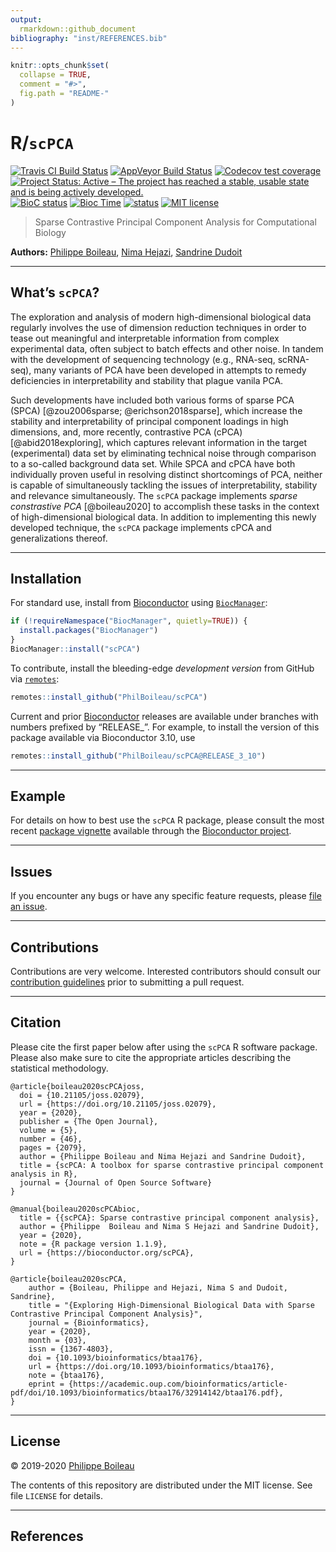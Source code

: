 ```yaml
---
output:
  rmarkdown::github_document
bibliography: "inst/REFERENCES.bib"
---
```


<!-- README.md is generated from README.Rmd. Please edit that file -->

```r
knitr::opts_chunk$set(
  collapse = TRUE,
  comment = "#>",
  fig.path = "README-"
)
```

# R/`scPCA`

[![Travis CI Build Status](https://travis-ci.org/PhilBoileau/scPCA.svg?branch=master)](https://travis-ci.org/PhilBoileau/scPCA)
[![AppVeyor Build  Status](https://ci.appveyor.com/api/projects/status/github/PhilBoileau/scPCA?branch=master&svg=true)](https://ci.appveyor.com/project/PhilBoileau/scPCA/)
[![Codecov test coverage](https://codecov.io/gh/PhilBoileau/scPCA/branch/master/graph/badge.svg)](https://codecov.io/gh/PhilBoileau/scPCA?branch=master)
[![Project Status: Active – The project has reached a stable, usable state and is being actively developed.](https://www.repostatus.org/badges/latest/active.svg)](https://www.repostatus.org/#active)
[![BioC status](http://www.bioconductor.org/shields/build/release/bioc/scPCA.svg)](https://bioconductor.org/checkResults/release/bioc-LATEST/scPCA)
[![Bioc Time](http://bioconductor.org/shields/years-in-bioc/scPCA.svg)](https://bioconductor.org/packages/release/bioc/html/scPCA.html)
[![status](https://joss.theoj.org/papers/7f0f1271ede7aba120d71c9b5a14c865/status.svg)](https://joss.theoj.org/papers/7f0f1271ede7aba120d71c9b5a14c865)
[![MIT license](http://img.shields.io/badge/license-MIT-brightgreen.svg)](http://opensource.org/licenses/MIT)

> Sparse Contrastive Principal Component Analysis for Computational Biology

__Authors:__ [Philippe Boileau](https://pboileau.ca/),
  [Nima Hejazi](https://nimahejazi.org),
  [Sandrine Dudoit](https://statistics.berkeley.edu/~sandrine/)

---

## What's `scPCA`?

The exploration and analysis of modern high-dimensional biological data
regularly involves the use of dimension reduction techniques in order to tease
out meaningful and interpretable information from complex experimental data,
often subject to batch effects and other noise. In tandem with the
development of sequencing technology (e.g., RNA-seq, scRNA-seq), many variants
of PCA have been developed in attempts to remedy deficiencies in
interpretability and stability that plague vanila PCA.

Such developments have included both various forms of sparse PCA (SPCA)
[@zou2006sparse; @erichson2018sparse], which increase the stability and
interpretability of principal component loadings in high dimensions, and, more
recently, contrastive PCA (cPCA) [@abid2018exploring], which captures relevant
information in the target (experimental) data set by eliminating technical noise
through comparison to a so-called background data set. While SPCA and cPCA have
both individually proven useful in resolving distinct shortcomings of PCA,
neither is capable of simultaneously tackling the issues of interpretability,
stability and relevance simultaneously. The `scPCA` package implements
_sparse constrastive PCA_ [@boileau2020] to accomplish these tasks in the context
of high-dimensional biological data. In addition to implementing this newly developed 
technique, the `scPCA` package implements cPCA and generalizations thereof.

---

## Installation

For standard use, install from
[Bioconductor](https://bioconductor.org/packages/scPCA) using
[`BiocManager`](https://CRAN.R-project.org/package=BiocManager):

```r
if (!requireNamespace("BiocManager", quietly=TRUE)) {
  install.packages("BiocManager")
}
BiocManager::install("scPCA")
```

To contribute, install the bleeding-edge _development version_ from GitHub via
[`remotes`](https://CRAN.R-project.org/package=remotes):

```r
remotes::install_github("PhilBoileau/scPCA")
```

Current and prior [Bioconductor](https://bioconductor.org) releases are
available under branches with numbers prefixed by "RELEASE_". For example, to
install the version of this package available via Bioconductor 3.10, use

```r
remotes::install_github("PhilBoileau/scPCA@RELEASE_3_10")
```

---

## Example

For details on how to best use the `scPCA` R package, please consult the most
recent [package
vignette](https://bioconductor.org/packages/release/bioc/vignettes/scPCA/inst/doc/scpca_intro.html)
available through the [Bioconductor
project](https://bioconductor.org/packages/scPCA).

---

## Issues

If you encounter any bugs or have any specific feature requests, please [file an
issue](https://github.com/PhilBoileau/scPCA/issues).

---

## Contributions

Contributions are very welcome. Interested contributors should consult our
[contribution
guidelines](https://github.com/PhilBoileau/scPCA/blob/master/CONTRIBUTING.md)
prior to submitting a pull request.

---

## Citation

Please cite the first paper below after using the `scPCA` R software
package. Please also make sure to cite the appropriate articles
describing the statistical methodology.

```
@article{boileau2020scPCAjoss,
  doi = {10.21105/joss.02079},
  url = {https://doi.org/10.21105/joss.02079},
  year = {2020},
  publisher = {The Open Journal},
  volume = {5},
  number = {46},
  pages = {2079},
  author = {Philippe Boileau and Nima Hejazi and Sandrine Dudoit},
  title = {scPCA: A toolbox for sparse contrastive principal component analysis in R},
  journal = {Journal of Open Source Software}
}

@manual{boileau2020scPCAbioc,
  title = {{scPCA}: Sparse contrastive principal component analysis},
  author = {Philippe  Boileau and Nima S Hejazi and Sandrine Dudoit},
  year = {2020},
  note = {R package version 1.1.9},
  url = {https://bioconductor.org/scPCA},
}

@article{boileau2020scPCA,
    author = {Boileau, Philippe and Hejazi, Nima S and Dudoit, Sandrine},
    title = "{Exploring High-Dimensional Biological Data with Sparse Contrastive Principal Component Analysis}",
    journal = {Bioinformatics},
    year = {2020},
    month = {03},
    issn = {1367-4803},
    doi = {10.1093/bioinformatics/btaa176},
    url = {https://doi.org/10.1093/bioinformatics/btaa176},
    note = {btaa176},
    eprint = {https://academic.oup.com/bioinformatics/article-pdf/doi/10.1093/bioinformatics/btaa176/32914142/btaa176.pdf},
}
```

---

## License

&copy; 2019-2020 [Philippe Boileau](https://pboileau.ca/)

The contents of this repository are distributed under the MIT license. See file
`LICENSE` for details.

---

## References


